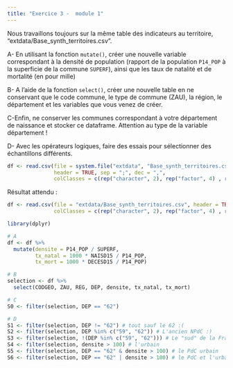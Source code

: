 ```yaml
---
title: "Exercice 3 -  module 1"
---  
```


Nous travaillons toujours sur la même table des indicateurs au territoire, "extdata/Base_synth_territoires.csv".

A- En utilisant la fonction `mutate()`, créer une nouvelle variable correspondant à la densité de population (rapport de la population `P14_POP` à la superficie de la commune `SUPERF`), ainsi que les taux de natalité et de mortalité (en pour mille)

B- A l’aide de la fonction `select()`, créer une nouvelle table en ne conservant que le code commune, le type de commune (ZAU), la région, le département et les variables que vous venez de créer.

C-Enfin, ne conserver les communes correspondant à votre département de naissance et stocker ce dataframe. 
Attention au type de la variable département !
  
D- Avec les opérateurs logiques, faire des essais pour sélectionner des échantillons différents.

```r
df <- read.csv(file = system.file("extdata", "Base_synth_territoires.csv", package = "savoirfR"),
               header = TRUE, sep = ";", dec = ",",
               colClasses = c(rep("character", 2), rep("factor", 4) , rep(NA, 32)))
```

Résultat attendu :   

```r
df <- read.csv(file = "extdata/Base_synth_territoires.csv", header = TRUE, sep = ";", dec = ",",
               colClasses = c(rep("character", 2), rep("factor", 4) , rep(NA, 32)))

```

```r

library(dplyr)

# A
df <- df %>% 
  mutate(densite = P14_POP / SUPERF,
         tx_natal = 1000 * NAISD15 / P14_POP,
         tx_mort = 1000 * DECESD15 / P14_POP)

# B
selection <- df %>% 
  select(CODGEO, ZAU, REG, DEP, densite, tx_natal, tx_mort)

# C
S0 <- filter(selection, DEP == "62")

# D
S1 <- filter(selection, DEP != "62") # tout sauf le 62 :(
S2 <- filter(selection, DEP %in% c("59", "62")) # L'ancien NPdC :)
S3 <- filter(selection, !(DEP %in% c("59", "62"))) # Le "sud" de la France
S4 <- filter(selection, densite > 100) # l'urbain
S5 <- filter(selection, DEP == "62" & densite > 100) # le PdC urbain
S6 <- filter(selection, DEP == "62" | densite > 100) # le PdC et l'urbain

```


